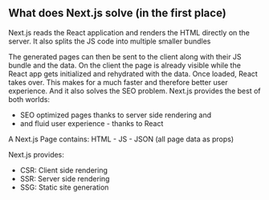 ## What does Next.js solve (in the first place)

Next.js reads the React application and renders the HTML directly on the server.
It also splits the JS code into multiple smaller bundles

The generated pages can then be sent to the client along with their JS bundle and the data. On the client the page is already visible while the React app gets initialized and rehydrated with the data. Once loaded, React takes over.
This makes for a much faster and therefore better user experience. And it also solves the SEO problem.
Next.js provides the best of both worlds:

- SEO optimized pages thanks to server side rendering and
- and fluid user experience - thanks to React

A Next.js Page contains: HTML - JS - JSON (all page data as props)

Next.js provides:

- CSR: Client side rendering
- SSR: Server side rendering
- SSG: Static site generation
